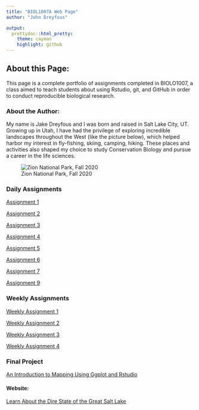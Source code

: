 ```yaml
---
title: "BIOL1007A Web Page"
author: "John Dreyfous"

output:
  prettydoc::html_pretty:
    theme: cayman
    highlight: github
---
```

## About this Page: 

This page is a complete portfolio of assignments completed in BIOLO1007, a class aimed to teach students about using Rstudio, git, and GitHub in order to conduct reproducible biological research.  

### About the Author: 
My name is Jake Dreyfous and I was born and raised in Salt Lake City, UT. Growing up in Utah, I have had the privilege of exploring incredible landscapes throughout the West (like the picture below), which helped harbor my interest in fly-fishing, skiing, camping, hiking. These places and activities also shaped my choice to study Conservation Biology and pursue a career in the life sciences. 


  ![Zion National Park, Fall 2020](file:///Users/jakedreyfous/Desktop/IMG_5184.jpg)



### Daily Assignments
[Assignment 1](Assignment1.html)

[Assignment 2](Assignment2.html)

[Assignment 3](Assignment3.html)

[Assignment 4](Assignment4.html)

[Assignment 5](Assignment5.html)  

[Assignment 6](Assignment6.html)

[Assignment 7](Assignment7.html)

[Assignment 9](Assignment9.html)


### Weekly Assignments
[Weekly Assignment 1](Weekly_Assignment_1.html)  
  
[Weekly Assignment 2](Weekly_Assignment_2.html)

[Weekly Assignment 3](Weekly_Assignment_3.html)

[Weekly Assignment 4](Weekly_Assignment_4.html)



### Final Project
[An Introduction to Mapping Using Ggplot and Rstudio](Final_Project.html)



#### Website:
[Learn About the Dire State of the Great Salt Lake](https://www.saveourgreatsaltlake.org/)



